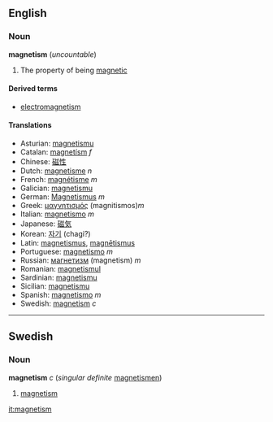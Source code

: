 ==English==
===Noun===
'''magnetism''' (''uncountable'')

# The property of being [[magnetic]]

====Derived terms====
*[[electromagnetism]]

====Translations====
*Asturian: [[magnetismu]]
*Catalan: [[magnetísm]] ''f''
*Chinese: [[磁性]]
*Dutch: [[magnetisme]] ''n''
*French: [[magnétisme]] ''m''
*Galician: [[magnetismu]]
*German: [[Magnetismus]] ''m''
*Greek: [[μαγνητισμός]] (magnitismos)''m''
*Italian: [[magnetismo]] ''m''
*Japanese: [[磁気]]
*Korean: [[자기]] (chagi?)
*Latin: [[magnetismus]], [[magnētismus]]
*Portuguese: [[magnetismo]] ''m''
*Russian: [[магнетизм]] (magnetism) ''m''
*Romanian: [[magnetismul]]
*Sardinian: [[magnetismu]]
*Sicilian: [[magnetismu]]
*Spanish: [[magnetismo]] ''m''
*Swedish: [[magnetism#Swedish|magnetism]] ''c''

----

==Swedish==
===Noun===
'''magnetism''' ''c'' (''singular definite'' [[magnetismen]])

#[[magnetism#English|magnetism]]

[[it:magnetism]]